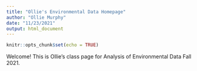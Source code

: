 ```yaml
---
title: "Ollie's Environmental Data Homepage"
author: "Ollie Murphy"
date: "11/23/2021"
output: html_document
---
```


```r
knitr::opts_chunk$set(echo = TRUE)
```

Welcome! This is Ollie's class page for Analysis of Environmental Data Fall 2021.